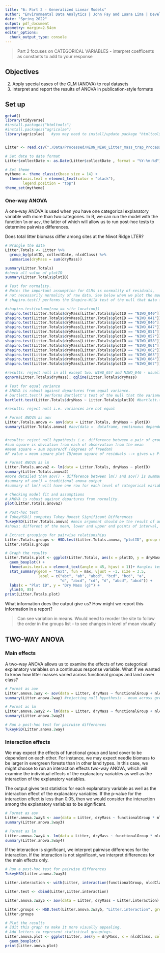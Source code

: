 ```yaml
---
title: "6: Part 2 - Generalized Linear Models"
author: "Environmental Data Analytics | John Fay and Luana Lima | Developed by Kateri Salk"
date: "Spring 2022"
output: pdf_document
geometry: margin=2.54cm
editor_options: 
  chunk_output_type: console
---
```

>Part 2 focuses on CATEGORICAL VARIABLES - interpret coefficents as constants to add to your response

## Objectives
2. Apply special cases of the GLM (ANOVA) to real datasets
3. Interpret and report the results of ANOVA in publication-style formats

## Set up
```r
getwd()
library(tidyverse)
#install.packages("htmltools")
#install.packages("agricolae")
library(agricolae)   #you may need to install/update package "htmltools" before installing and loading agricolae


Litter <- read.csv("./Data/Processed/NEON_NIWO_Litter_mass_trap_Processed.csv", stringsAsFactors = TRUE)

# Set date to date format
Litter$collectDate <- as.Date(Litter$collectDate , format = "%Y-%m-%d")

# Set theme
mytheme <- theme_classic(base_size = 14) +
  theme(axis.text = element_text(color = "black"), 
        legend.position = "top")
theme_set(mytheme)
```

### One-way ANOVA
A one-way ANOVA is used when you have one categorical explanatory variable with more than two categories. In R, we can run the model with the function `lm` or `aov`, the latter of which will allow us to run post-hoc tests to determine pairwise differences.

Does total litter biomass differ among sites at the Niwot Ridge LTER?
```r
# Wrangle the data
Litter.Totals <- Litter %>%
  group_by(plotID, collectDate, nlcdClass) %>%
  summarise(dryMass = sum(dryMass))

summary(Litter.Totals)
#check all value of plotID
summary(Litter.Totals$plotID)

# Test for normality. 
# Note: the important assumption for GLMs is normality of residuals, 
# not necessarily normality of raw data. See below when we plot the model.
# shapiro.test() performs the Shapiro-Wilk test of the null that data follows a normal distribution

#shapiro.test(column[row == site location])
shapiro.test(Litter.Totals$dryMass[Litter.Totals$plotID == "NIWO_040"]) #p-value < 0.05 - reject null hypothesis = data does NOT follow normal distribution
shapiro.test(Litter.Totals$dryMass[Litter.Totals$plotID == "NIWO_041"])
shapiro.test(Litter.Totals$dryMass[Litter.Totals$plotID == "NIWO_046"]) #follows normal distribution
shapiro.test(Litter.Totals$dryMass[Litter.Totals$plotID == "NIWO_047"])
shapiro.test(Litter.Totals$dryMass[Litter.Totals$plotID == "NIWO_051"])
shapiro.test(Litter.Totals$dryMass[Litter.Totals$plotID == "NIWO_057"]) #follows normal distribution
shapiro.test(Litter.Totals$dryMass[Litter.Totals$plotID == "NIWO_058"])
shapiro.test(Litter.Totals$dryMass[Litter.Totals$plotID == "NIWO_061"])
shapiro.test(Litter.Totals$dryMass[Litter.Totals$plotID == "NIWO_062"])
shapiro.test(Litter.Totals$dryMass[Litter.Totals$plotID == "NIWO_063"])
shapiro.test(Litter.Totals$dryMass[Litter.Totals$plotID == "NIWO_064"])
shapiro.test(Litter.Totals$dryMass[Litter.Totals$plotID == "NIWO_067"])

#results: reject null in all except two: NIWO_057 and NIWO_046 - usually not enough
qqnorm(Litter.Totals$dryMass); qqline(Litter.Totals$dryMass)

# Test for equal variance
# ANOVA is robust against departures from equal variance.
# bartlett.test() performs Bartlett's test of the null that the variances in each of the groups (samples) are the same.
bartlett.test(Litter.Totals$dryMass ~ Litter.Totals$plotID) #bartlett.test(variable ~ level)

#results: reject null i.e. variances are not equal

# Format ANOVA as aov
Litter.Totals.anova <- aov(data = Litter.Totals, dryMass ~ plotID)
summary(Litter.Totals.anova) #aov(data =  dataframe, continuous dependent variable ~ categorical variable) - similar to lm()


#results: reject null hypothesis i.e. difference between a pair of group means is statiscally significant
#sum square is deviation from each of observation from the mean 
#mean square = sum square/df (degrees of freedom)
#F value = mean square plot ID/mean square of residuals --> gives us P-value

# Format ANOVA as lm
Litter.Totals.anova2 <- lm(data = Litter.Totals, dryMass ~ plotID)
summary(Litter.Totals.anova2)
#more detailed than aov() - difference between lm() and aov() is summary table
#summary of aov() = traditional anova output
#summary of lm() will have one row for each level of categorical variable

# Checking model fit and assumptions
# ANOVA is robust against departures from normality.
plot(Litter.Totals.anova2)

# Post-hoc test
# TukeyHSD() computes Tukey Honest Significant Differences
TukeyHSD(Litter.Totals.anova) #main argument should be the result of an anova test - aka using aov()
#shows: different of the mean, lower and upper end points of interval, p-value 

# Extract groupings for pairwise relationships
Litter.Totals.groups <- HSD.test(Litter.Totals.anova, "plotID", group = TRUE) #finds groups across different levels that have a similar mean #HSD.test(anova object, category, group = TRUE) group = TRUE specifies to group levels with same/similar mean
Litter.Totals.groups

# Graph the results
Litter.Totals.plot <- ggplot(Litter.Totals, aes(x = plotID, y = dryMass)) +
  geom_boxplot() +
  theme(axis.text.x = element_text(angle = 45, hjust = 1))+ #angles test since siteIDs are long 
  stat_summary(geom = "text", fun = max, vjust = -1, size = 3.5,
               label = c("abc", "ab", "abcd", "bcd", "bcd", "a", 
                         "d", "abcd", "cd", "d", "abcd", "abcd")) +
  labs(x = "Plot ID", y = "Dry Mass (g)") +
  ylim(0, 85)
print(Litter.Totals.plot)
```

What information does the output give us? How might we report this information in a report?

> Can see variation in means. Would need to reorder the site to follow the order in the groups list - to see changes in level of mean visually

## TWO-WAY ANOVA
### Main effects
A two-way ANOVA allows us to examine the effects of two categorical explanatory variables on a continuous response variable. What if we wanted to know how litter masses varied across functional groups and land cover class?

```r
# Format as aov
Litter.anova.2way <- aov(data = Litter, dryMass ~ functionalGroup + nlcdClass)
summary(Litter.anova.2way) #rejecting null hypothesis - mean across groups is different

# Format as lm
Litter.anova.2way2 <- lm(data = Litter, dryMass ~ functionalGroup + nlcdClass)
summary(Litter.anova.2way2)

# Run a post-hoc test for pairwise differences
TukeyHSD(Litter.anova.2way)

```

### Interaction effects
We may expect the effects of functional group and land cover to be dependent on each other. For instance, we may expect needle biomass to be larger in evergreen forests than in other land types. In this case, we might choose to run an interaction effects two-way ANOVA, which will examine the individual effects of the explanatory variables as well as the interaction of the explanatory variables.

The output gives test statistics for each explanatory variable as well as the interaction effect of the explanatory variables. If the p-value for the interaction effect is less than 0.05, then we would consider the interaction among the explanatory variables to be significant.

```r
# Format as aov
Litter.anova.2way3 <- aov(data = Litter, dryMass ~ functionalGroup * nlcdClass) # * means you want to see the interaction between the functionalGroup and nlcdClass
summary(Litter.anova.2way3)

# Format as lm
Litter.anova.2way4 <- lm(data = Litter, dryMass ~ functionalGroup * nlcdClass)
summary(Litter.anova.2way4)

```

If the interaction is significant, we interpret pairwise differences for the interaction. If the interaction is not significant, we interpret differences for the main effects only.
```r
# Run a post-hoc test for pairwise differences
TukeyHSD(Litter.anova.2way3)

Litter.interaction <- with(Litter, interaction(functionalGroup, nlcdClass)) #has 24 levels - combo of functional group and class (interaction levels)

Litter.test <- cbind(Litter,Litter.interaction)

Litter.anova.2way5 <- aov(data = Litter, dryMass ~ Litter.interaction)

Litter.groups <- HSD.test(Litter.anova.2way5, "Litter.interaction", group = TRUE)
Litter.groups

# Plot the results
# Edit this graph to make it more visually appealing.
# Add letters to represent statistical groupings.
Litter.anova.plot <- ggplot(Litter, aes(y = dryMass, x = nlcdClass, color = functionalGroup)) +
  geom_boxplot()
print(Litter.anova.plot)

```

